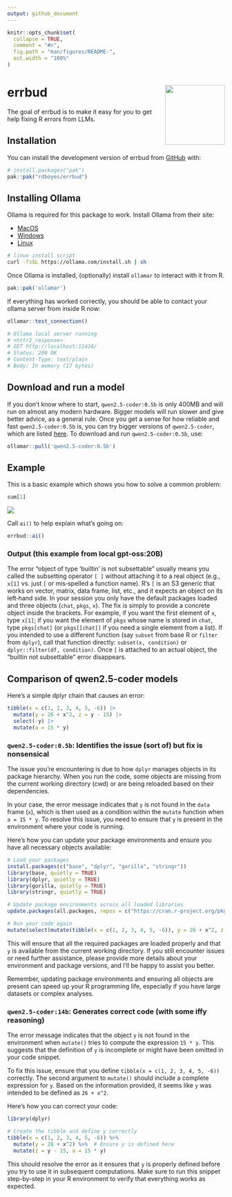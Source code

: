 ```yaml
---
output: github_document
---
```


<!-- README.md is generated from README.Rmd. Please edit that file -->

```r
knitr::opts_chunk$set(
  collapse = TRUE,
  comment = "#>",
  fig.path = "man/figures/README-",
  out.width = "100%"
)
```

# errbud <a href="https://github.com/rdboyes/errbud"><img src="man/figures/logo.png" align="right" height="138" /></a>

<!-- badges: start -->
<!-- badges: end -->

The goal of errbud is to make it easy for you to get help fixing R errors from LLMs. 

## Installation

You can install the development version of errbud from [GitHub](https://github.com/) with:

``` r
# install.packages("pak")
pak::pak("rdboyes/errbud")
```

## Installing Ollama

Ollama is required for this package to work. Install Ollama from their site:

- [MacOS](https://ollama.com/download/mac)
- [Windows](https://ollama.com/download/windows)
- [Linux](https://ollama.com/download/linux)

```sh
# linux install script
curl -fsSL https://ollama.com/install.sh | sh
```

Once Ollama is installed, (optionally) install `ollamar` to interact with it from R. 

```r
pak::pak('ollamar')
```

If everything has worked correctly, you should be able to contact your ollama server from inside R now:

```r
ollamar::test_connection()

# Ollama local server running
# <httr2_response>
# GET http://localhost:11434/
# Status: 200 OK
# Content-Type: text/plain
# Body: In memory (17 bytes)
```

## Download and run a model

If you don't know where to start, `qwen2.5-coder:0.5b` is only 400MB and will run on almost any modern hardware. Bigger models will run slower and give better advice, as a general rule. Once you get a sense for how reliable and fast `qwen2.5-coder:0.5b` is, you can try bigger versions of `qwen2.5-coder`, which are listed [here](https://ollama.com/library/qwen2.5-coder). To download and run `qwen2.5-coder:0.5b`, use: 

```r
ollamar::pull('qwen2.5-coder:0.5b')
```

## Example

This is a basic example which shows you how to solve a common problem:

``` r 
sum[1]
```

![](/man/figures/error.png)

Call `ai()` to help explain what's going on: 

``` r 
errbud::ai()
```

### Output (this example from local gpt-oss:20B)

The error “object of type ‘builtin’ is not subsettable” usually means you called the subsetting operator `[ ]` without attaching it to a real object (e.g., `x[1]` vs. just `[` or mis‑spelled a function name). R’s `[` is an S3 generic that works on vector, matrix, data frame, list, etc., and it expects an object on its left‑hand side. In your session you only have the default packages loaded and three objects (`chat`, `pkgs`, `x`). The fix is simply to provide a concrete object inside the brackets. For example, if you want the first element of `x`, type `x[1]`; if you want the element of `pkgs` whose name is stored in `chat`, type `pkgs[chat]` (or `pkgs[[chat]]` if you need a single element from a list). If you intended to use a different function (say `subset` from base R or `filter` from `dplyr`), call that function directly: `subset(x, condition)` or `dplyr::filter(df, condition)`. Once `[` is attached to an actual object, the “builtin not subsettable” error disappears.

## Comparison of qwen2.5-coder models

Here's a simple dplyr chain that causes an error: 

```R
tibble(x = c(1, 2, 3, 4, 5, -6)) |> 
  mutate(y = 26 + x^2, z = y - 15) |> 
  select(-y) |> 
  mutate(a = 15 * y)
```

### `qwen2.5-coder:0.5b`: Identifies the issue (sort of) but fix is nonsensical

The issue you're encountering is due to how `dplyr` manages objects in its package hierarchy. When you run the code, some objects are missing from the current working directory (cwd) or are being reloaded based on their dependencies.

In your case, the error message indicates that `y` is not found in the `data` frame (`x`), which is then used as a condition within the `mutate` function when `a = 15 * y`. To resolve this issue, you need to ensure that `y` is present in the environment where your code is running.

Here's how you can update your package environments and ensure you have all necessary objects available:

```r
# Load your packages
install.packages(c("base", "dplyr", "gorilla", "stringr"))
library(base, quietly = TRUE)
library(dplyr, quietly = TRUE)
library(gorilla, quietly = TRUE)
library(stringr, quietly = TRUE)

# Update package environments across all loaded libraries
update.packages(all.packages, repos = c("https://cran.r-project.org/pkgs/"), quietly = TRUE)

# Run your code again
mutate(select(mutate(tibble(x = c(1, 2, 3, 4, 5, -6)), y = 26 + x^2, z = y - 15), a = 15 * y))
```

This will ensure that all the required packages are loaded properly and that `y` is available from the current working directory. If you still encounter issues or need further assistance, please provide more details about your environment and package versions, and I'll be happy to assist you better.
  
Remember, updating package environments and ensuring all objects are present can speed up your R programming life, especially if you have large datasets or complex analyses.

### `qwen2.5-coder:14b`: Generates correct code (with some iffy reasoning)

The error message indicates that the object `y` is not found in the environment when `mutate()` tries to compute the 
expression `15 * y`. This suggests that the definition of `y` is incomplete or might have been omitted in your code 
snippet.

To fix this issue, ensure that you define `tibble(x = c(1, 2, 3, 4, 5, -6))` correctly. The second argument to 
`mutate()` should include a complete expression for `y`. Based on the information provided, it seems like `y` was 
intended to be defined as `26 + x^2`.

Here's how you can correct your code:

```r
library(dplyr)

# Create the tibble and define y correctly
tibble(x = c(1, 2, 3, 4, 5, -6)) %>%
  mutate(y = 26 + x^2) %>%  # Ensure y is defined here
  mutate(z = y - 15, a = 15 * y)
```

This should resolve the error as it ensures that `y` is properly defined before you try to use it in subsequent 
computations. Make sure to run this snippet step-by-step in your R environment to verify that everything works as 
expected.